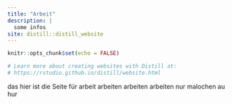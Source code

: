 ```yaml
---
title: "Arbeit"
description: |
  some infos
site: distill::distill_website
---
```


```r
knitr::opts_chunk$set(echo = FALSE)

# Learn more about creating websites with Distill at:
# https://rstudio.github.io/distill/website.html

```

das hier ist die Seite für arbeit
arbeiten arbeiten arbeiten 
nur malochen au hur